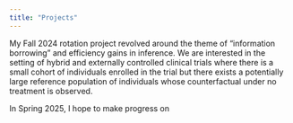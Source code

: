 ```yaml
---
title: "Projects"
---
```


My Fall 2024 rotation project revolved around the theme of "information borrowing" and efficiency gains in inference. We are interested in the setting of hybrid and externally controlled clinical trials where there is a small cohort of individuals enrolled in the trial but there exists a potentially large reference population of individuals whose counterfactual under no treatment is observed. 

In Spring 2025, I hope to make progress on 
